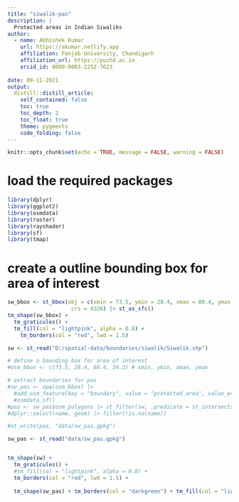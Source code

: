 ```yaml
---
title: "siwalik-pas"
description: |
  Protected areas in Indian Siwaliks
author:
  - name: Abhishek Kumar
    url: https://akumar.netlify.app
    affiliation: Panjab University, Chandigarh
    affiliation_url: https://puchd.ac.in
    orcid_id: 0000-0003-2252-7623
        
date: 08-11-2021
output:
  distill::distill_article:
    self_contained: false
    toc: true
    toc_depth: 2
    toc_float: true
    theme: pygments
    code_folding: false
---
```


```r
knitr::opts_chunk$set(echo = TRUE, message = FALSE, warning = FALSE)
``` 

# load the required packages

```r
library(dplyr)
library(ggplot2)
library(osmdata)
library(raster)
library(rayshader)
library(sf)
library(tmap)
```


# create a outline bounding box for area of interest

```r
sw_bbox <- st_bbox(obj = c(xmin = 73.5, ymin = 28.4, xmax = 80.4, ymax = 34.2),
                    crs = 4326) |> st_as_sfc()
tm_shape(sw_bbox) + 
  tm_graticules() +
  tm_fill(col = "lightpink", alpha = 0.8) +
    tm_borders(col = "red", lwd = 1.5)
```

```r
sw <- st_read("D:/spatial-data/boundaries/siwalik/Siwalik.shp")

# define a bounding box for area of interest
#osm_bbox <- c(73.5, 28.4, 80.4, 34.2) # xmin, ymin, xmax, ymax

# extract boundaries for pas
#sw_pas <- opq(osm_bbox) |> 
  #add_osm_feature(key = "boundary", value = "protected_area", value_exact = F) |> 
  #osmdata_sf()
#pas <- sw_pas$osm_polygons |> st_filter(sw, .predicate = st_intersects) |> 
#dplyr::select(name, geom) |> filter(!is.na(name))

#st_write(pas, "data/sw_pas.gpkg")

sw_pas <- st_read("data/sw_pas.gpkg")


tm_shape(sw) + 
  tm_graticules() +
  #tm_fill(col = "lightpink", alpha = 0.8) +
  tm_borders(col = "red", lwd = 1.5) +
  
  tm_shape(sw_pas) + tm_borders(col = "darkgreen") + tm_fill(col = "lightgreen", alpha = 0.5)
```

